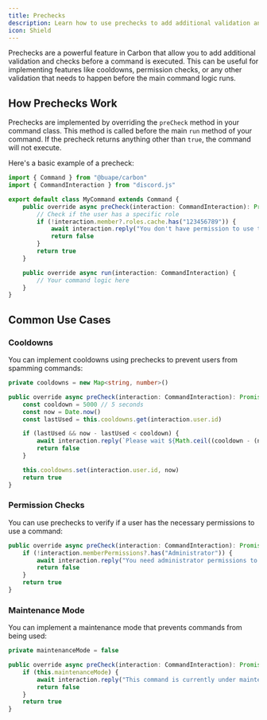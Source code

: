 ```yaml
---
title: Prechecks
description: Learn how to use prechecks to add additional validation and checks before a command runs.
icon: Shield
---
```


Prechecks are a powerful feature in Carbon that allow you to add additional validation and checks before a command is executed. This can be useful for implementing features like cooldowns, permission checks, or any other validation that needs to happen before the main command logic runs.

## How Prechecks Work

Prechecks are implemented by overriding the `preCheck` method in your command class. This method is called before the main `run` method of your command. If the precheck returns anything other than `true`, the command will not execute.

Here's a basic example of a precheck:

```typescript
import { Command } from "@buape/carbon"
import { CommandInteraction } from "discord.js"

export default class MyCommand extends Command {
	public override async preCheck(interaction: CommandInteraction): Promise<true | unknown> {
		// Check if the user has a specific role
		if (!interaction.member?.roles.cache.has("123456789")) {
			await interaction.reply("You don't have permission to use this command!")
			return false
		}
		return true
	}

	public override async run(interaction: CommandInteraction) {
		// Your command logic here
	}
}
```

## Common Use Cases

### Cooldowns
You can implement cooldowns using prechecks to prevent users from spamming commands:

```typescript
private cooldowns = new Map<string, number>()

public override async preCheck(interaction: CommandInteraction): Promise<true | unknown> {
	const cooldown = 5000 // 5 seconds
	const now = Date.now()
	const lastUsed = this.cooldowns.get(interaction.user.id)

	if (lastUsed && now - lastUsed < cooldown) {
		await interaction.reply(`Please wait ${Math.ceil((cooldown - (now - lastUsed)) / 1000)} seconds before using this command again.`)
		return false
	}

	this.cooldowns.set(interaction.user.id, now)
	return true
}
```

### Permission Checks
You can use prechecks to verify if a user has the necessary permissions to use a command:

```typescript
public override async preCheck(interaction: CommandInteraction): Promise<true | unknown> {
	if (!interaction.memberPermissions?.has("Administrator")) {
		await interaction.reply("You need administrator permissions to use this command!")
		return false
	}
	return true
}
```

### Maintenance Mode
You can implement a maintenance mode that prevents commands from being used:

```typescript
private maintenanceMode = false

public override async preCheck(interaction: CommandInteraction): Promise<true | unknown> {
	if (this.maintenanceMode) {
		await interaction.reply("This command is currently under maintenance. Please try again later.")
		return false
	}
	return true
}
```
